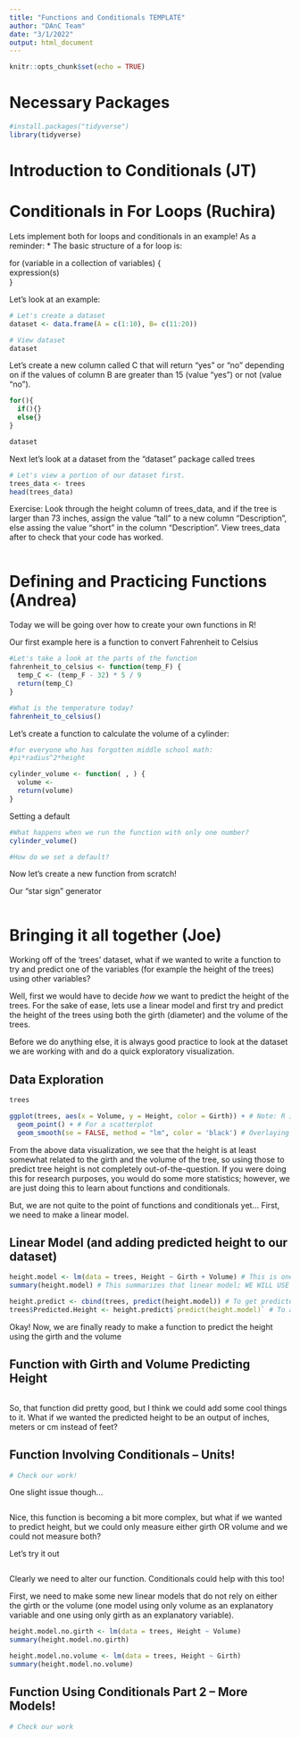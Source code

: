 ```yaml
---
title: "Functions and Conditionals TEMPLATE"
author: "DAnC Team"
date: "3/1/2022"
output: html_document
---
```


```r
knitr::opts_chunk$set(echo = TRUE)
```

# Necessary Packages
```r
#install.packages("tidyverse")
library(tidyverse)
```

# Introduction to Conditionals (JT)

# Conditionals in For Loops (Ruchira)
Lets implement both for loops and conditionals in an example!
As a reminder:
* The basic structure of a for loop is: 

for (variable in a collection of variables) {  
expression(s)  
}  

Let's look at an example:
```r
# Let's create a dataset 
dataset <- data.frame(A = c(1:10), B= c(11:20))

# View dataset
dataset
```

Let's create a new column called C that will return "yes" or "no" depending on if the values of column B are greater than 15 (value "yes") or not (value "no"). 
```r
for(){
  if(){}
  else{}
}

dataset
```

Next let's look at a dataset from the "dataset" package called trees
```r
# Let's view a portion of our dataset first.
trees_data <- trees
head(trees_data)
```



Exercise:
Look through the height column of trees_data, and if the tree is larger than 73 inches, assign the value "tall" to a new column "Description", else assing the value "short" in the column "Description". View trees_data after to check that your code has worked. 

```r

```

# Defining and Practicing Functions (Andrea)
Today we will be going over how to create your own functions in R!

Our first example here is a function to convert Fahrenheit to Celsius
```r
#Let's take a look at the parts of the function 
fahrenheit_to_celsius <- function(temp_F) {
  temp_C <- (temp_F - 32) * 5 / 9
  return(temp_C)
}

#What is the temperature today?
fahrenheit_to_celsius()
```

Let's create a function to calculate the volume of a cylinder:

```r
#for everyone who has forgotten middle school math:
#pi*radius^2*height

cylinder_volume <- function( , ) {
  volume <- 
  return(volume)
}
```
Setting a default 
```r
#What happens when we run the function with only one number?
cylinder_volume()

#How do we set a default?

```

Now let's create a new function from scratch!

Our "star sign" generator

```r

```




# Bringing it all together (Joe)

Working off of the 'trees' dataset, what if we wanted to write a function to try and predict one of the variables (for example the height of the trees) using other variables?

Well, first we would have to decide *how* we want to predict the height of the trees. For the sake of ease, lets use a linear model and first try and predict the height of the trees using both the girth (diameter) and the volume of the trees.

Before we do anything else, it is always good practice to look at the dataset we are working with and do a quick exploratory visualization.

## Data Exploration
```r
trees

ggplot(trees, aes(x = Volume, y = Height, color = Girth)) + # Note: R is case-sensitive
  geom_point() + # For a scatterplot
  geom_smooth(se = FALSE, method = "lm", color = 'black') # Overlaying a linear model without the standard error bar (and specifying the color to black)
```

From the above data visualization, we see that the height is at least somewhat related to the girth and the volume of the tree, so using those to predict tree height is not completely out-of-the-question. If you were doing this for research purposes, you would do some more statistics; however, we are just doing this to learn about functions and conditionals.

But, we are not quite to the point of functions and conditionals yet... First, we need to make a linear model.

## Linear Model (and adding predicted height to our dataset)
```r
height.model <- lm(data = trees, Height ~ Girth + Volume) # This is one way to make a linear model where you specify the dataset, and then specify your explanatory variables (girth and volume) and your response variable (height)
summary(height.model) # This summarizes that linear model; WE WILL USE THIS LATER

height.predict <- cbind(trees, predict(height.model)) # To get predicted values of height from the linear model
trees$Predicted.Height <- height.predict$`predict(height.model)` # To add those predicted values to our dataset
```

Okay! Now, we are finally ready to make a function to predict the height using the girth and the volume

## Function with Girth and Volume Predicting Height
```r

```

So, that function did pretty good, but I think we could add some cool things to it. What if we wanted the predicted height to be an output of inches, meters or cm instead of feet?

## Function Involving Conditionals -- Units!
```r

# Check our work!

```

One slight issue though...
```r

```


Nice, this function is becoming a bit more complex, but what if we wanted to predict height, but we could only measure either girth OR volume and we could not measure both?

Let's try it out
```r

```

Clearly we need to alter our function. Conditionals could help with this too!

First, we need to make some new linear models that do not rely on either the girth or the volume (one model using only volume as an explanatory variable and one using only girth as an explanatory variable).
```r
height.model.no.girth <- lm(data = trees, Height ~ Volume)
summary(height.model.no.girth)

height.model.no.volume <- lm(data = trees, Height ~ Girth)
summary(height.model.no.volume)
```

## Function Using Conditionals Part 2 -- More Models!
```r

# Check our work

```
